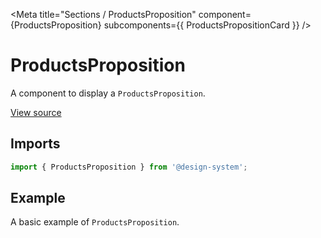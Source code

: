 
<Meta
  title="Sections / ProductsProposition"
  component={ProductsProposition}
  subcomponents={{ ProductsPropositionCard }}
/>

# ProductsProposition

A component to display a `ProductsProposition`.

[View source](https://github.com/actarian/design-system/tree/main/src/@sections/products-proposition)

## Imports

```js
import { ProductsProposition } from '@design-system';
```

## Example

A basic example of `ProductsProposition`.

<Canvas>
  <Story name="ProductsProposition">
    <ProductsProposition />
  </Story>
  <Story name="ProductPropositionCard">
    <ProductsPropositionCard maxWidth="540px" margin="3rem" />
  </Story>
</Canvas>
